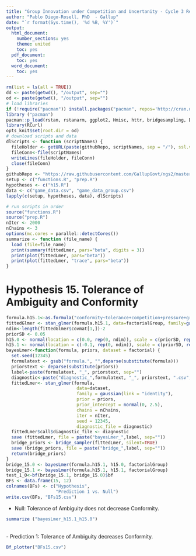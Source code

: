 ---
title: "Group Innovation under Competition and Uncertanity - Cycle 3 Results"
author: "Pablo Diego-Rosell, PhD  - Gallup"
date: "`r format(Sys.time(), '%d %B, %Y')`"
output:
  html_document:
    number_sections: yes
    theme: united
    toc: yes
  pdf_document:
    toc: yes
  word_document:
    toc: yes
---

```{r setup, include=FALSE}
rm(list = ls(all = TRUE))
dd <- paste(getwd(), "/output", sep="")
od <- paste(getwd(), "/output", sep="")
# load libraries
if (!require("pacman")) install.packages("pacman", repos='http://cran.us.r-project.org')
library ("pacman")
pacman::p_load(rstan, rstanarm, ggplot2, Hmisc, httr, bridgesampling, DT, dplyr, bayesplot, knitr, lme4, formatR, caret, pROC, formatR, foreach, doParallel, forcats, tidyr, car, evaluate)
library(RCurl)
opts_knit$set(root.dir = od)
# download scripts and data
dlScripts <- function (scriptNames) {
  fileHolder <- getURL(paste(githubRepo, scriptNames, sep = "/"), ssl.verifypeer = FALSE)
  fileConn<-file(scriptNames)
  writeLines(fileHolder, fileConn)
  close(fileConn)
}
githubRepo <- "https://raw.githubusercontent.com/GallupGovt/ngs2/master/cycle3/Boomtown/Analysis"
setup <- c("functions.R", "prep.R")
hypotheses <- c("h15.R")
data <- c("game_data.csv", "game_data_group.csv")
lapply(c(setup, hypotheses, data), dlScripts)
```

```{r run_scripts, include=F}
# run scripts in order
source("functions.R")
source("prep.R")
nIter <- 2000
nChains <- 3
options(mc.cores = parallel::detectCores())
summarize <- function (file_name) {
  load (file=file_name)
  print(summary(fittedLmer, pars="beta", digits = 3))
  print(plot(fittedLmer, pars="beta"))
  print(plot(fittedLmer, "trace", pars="beta"))
}
```
# Hypothesis 15. Tolerance of Ambiguity and Conformity {-}

```{r run_hyp, include=F}
formula.h15.1<-as.formula("conformity~tolerance+competition+pressure+grmot1+framing+complexity+timeUncertainty+support+centralization+leaderWeight+density+(1|group)")
fittedGlmer <- stan_glmer(formula.h15.1, data=factorialGroup, family=gaussian(link = "identity"), iter=3, chains=1)
ndim<-length(fittedGlmer$covmat[1,])-2
priorSD <- 0.05
h15.0 <- normal(location = c(0.0, rep(0, ndim)), scale = c(priorSD, rep(2.5,ndim)), autoscale=FALSE)
h15.1 <- normal(location = c(-0.1, rep(0, ndim)), scale = c(priorSD, rep(2.5,ndim)), autoscale=FALSE)
bayesLmer<-function(formula, priors, dataset = factorial) {
  set.seed(12345)
  formulatext <- gsub("formula.", "",deparse(substitute(formula)))
  priorstext <- deparse(substitute(priors))
  label<-paste(formulatext, "_", priorstext, sep="")
  diagnostic<-paste("diagnostic_",formulatext, "_", priorstext, ".csv", sep="")
  fittedLmer<- stan_glmer(formula,
                           data=dataset,
                           family = gaussian(link = "identity"),
                           prior = priors,
                           prior_intercept = normal(0, 2.5),
                           chains = nChains, 
                           iter = nIter,
                           seed = 12345,
                           diagnostic_file = diagnostic)
  fittedLmer$call$diagnostic_file <- diagnostic
  save (fittedLmer, file = paste("bayesLmer_",label, sep=""))
  bridge_priors <- bridge_sampler(fittedLmer, silent=TRUE)
  save (bridge_priors, file = paste("bridge_",label, sep=""))
  return(bridge_priors)
}
bridge_15.0 <- bayesLmer(formula.h15.1, h15.0, factorialGroup)
bridge_15.1 <- bayesLmer(formula.h15.1, h15.1, factorialGroup)
test_1_0<-bf(bridge_15.1, bridge_15.0)$bf
BFs <- data.frame(15, 12)
colnames(BFs) <- c("Hypothesis", 
                   "Prediction 1 vs. Null")
write.csv(BFs, "BFs15.csv")
```

- Null: Tolerance of Ambiguity does not decrease Conformity. 

```{r comment=''}
summarize ("bayesLmer_h15.1_h15.0")
```
<br />
- Prediction 1: Tolerance of Ambiguity decreases Conformity.

```{r, fig.hold='hold', out.width = "50%"}
Bf_plotter("BFs15.csv")
```

<br />
<br />
